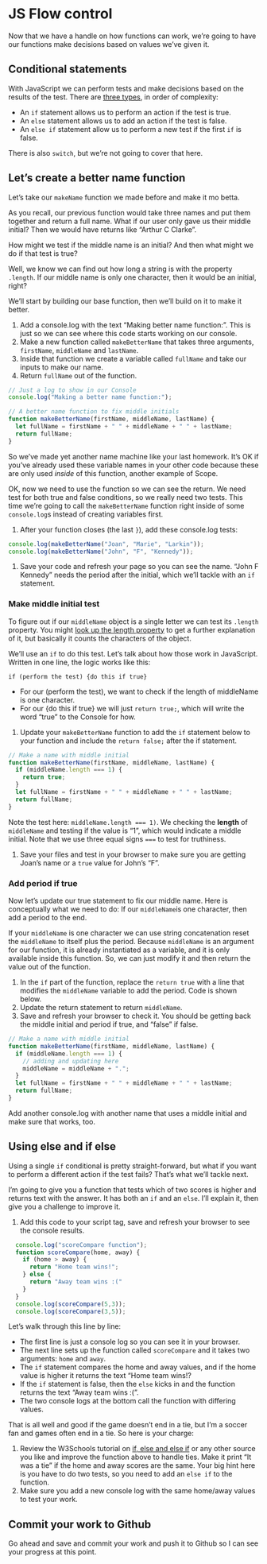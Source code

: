 # JS Flow control

Now that we have a handle on how functions can work, we're going to have our functions make decisions based on values we've given it.

## Conditional statements

With JavaScript we can perform tests and make decisions based on the results of the test. There are [three types](https://www.w3schools.com/js/js_if_else.asp), in order of complexity:

- An `if` statement allows us to perform an action if the test is true.
- An `else` statement allows us to add an action if the test is false.
- An `else if` statement allow us to perform a new test if the first `if` is false.

There is also `switch`, but we're not going to cover that here.

## Let's create a better name function

Let's take our `makeName` function we made before and make it mo betta.

As you recall, our previous function would take three names and put them together and return a full name. What if our user only gave us their middle initial? Then we would have returns like "Arthur C Clarke".

How might we test if the middle name is an initial? And then what might we do if that test is true?

Well, we know we can find out how long a string is with the property `.length`. If our middle name is only one character, then it would be an initial, right?

We'll start by building our base function, then we'll build on it to make it better.

1. Add a console.log with the text "Making better name function:". This is just so we can see where this code starts working on our console.
1. Make a new function called `makeBetterName` that takes three arguments, `firstName`, `middleName` and `lastName`.
1. Inside that function we create a variable called `fullName` and take our inputs to make our name.
1. Return `fullName` out of the function.

```js
// Just a log to show in our Console
console.log("Making a better name function:");

// A better name function to fix middle initials
function makeBetterName(firstName, middleName, lastName) {
  let fullName = firstName + " " + middleName + " " + lastName;
  return fullName;
}
```

So we've made yet another name machine like your last homework. It's OK if you've already used these variable names in your other code because these are only used _inside_ of this function, another example of Scope.

OK, now we need to use the function so we can see the return. We need test for both true and false conditions, so we really need two tests. This time we're going to call the `makeBetterName` function right inside of some `console.log`s instead of creating variables first.

1. After your function closes (the last `}`), add these console.log tests:

```js
console.log(makeBetterName("Joan", "Marie", "Larkin"));
console.log(makeBetterName("John", "F", "Kennedy"));
```

1. Save your code and refresh your page so you can see the name. "John F Kennedy" needs the period after the initial, which we'll tackle with an `if` statement.

### Make middle initial test

To figure out if our `middleName` object is a single letter we can test its `.length` property. You might [look up the length property](https://www.google.com/search?q=javascript+length+property&oq=javascript+length+prop) to get a further explanation of it, but basically it counts the characters of the object.

We'll use an `if` to do this test. Let's talk about how those work in JavaScript. Written in one line, the logic works like this:

`if (perform the test) {do this if true}`

- For our (perform the test), we want to check if the length of middleName is one character.
- For our {do this if true} we will just `return true;`, which will write the word "true" to the Console for how.

1. Update your `makeBetterName` function to add the `if` statement below to your  function and include the `return false;` after the if statement.

```js
// Make a name with middle initial
function makeBetterName(firstName, middleName, lastName) {
  if (middleName.length === 1) {
    return true;
  }
  let fullName = firstName + " " + middleName + " " + lastName;
  return fullName;
}
```

Note the test here: `middleName.length === 1)`. We checking the **length** of `middleName` and testing if the value is "1", which would indicate a middle initial. Note that we use three equal signs `===` to test for truthiness.

1. Save your files and test in your browser to make sure you are getting Joan's name or a `true` value for John's "F".

### Add period if true

Now let's update our true statement to fix our middle name. Here is conceptually what we need to do: If our `middleName`is one character, then add a period to the end.

If your `middleName` is one character we can use string concatenation reset the `middleName` to itself plus the period. Because `middleName` is an argument for our function, it is already instantiated as a variable, and it is only available inside this function. So, we can just modify it and then return the value out of the function.

1. In the `if` part of the function, replace the `return true` with a line that modifies the `middleName` variable to add the period. Code is shown below.
1. Update the return statement to return `middleName`.
1. Save and refresh your browser to check it. You should be getting back the middle initial and period if true, and "false" if false.

```js
// Make a name with middle initial
function makeBetterName(firstName, middleName, lastName) {
  if (middleName.length === 1) {
    // adding and updating here
    middleName = middleName + ".";
  }
  let fullName = firstName + " " + middleName + " " + lastName;
  return fullName;
}
```

Add another console.log with another name that uses a middle initial and make sure that works, too.

## Using else and if else

Using a single `if` conditional is pretty straight-forward, but what if you want to perform a different action if the test fails? That's what we'll tackle next.

I'm going to give you a function that tests which of two scores is higher and returns text with the answer. It has both an `if` and an `else`. I'll explain it, then give you a challenge to improve it.

1. Add this code to your script tag, save and refresh your browser to see the console results. 

```js
  console.log("scoreCompare function");
  function scoreCompare(home, away) {
    if (home > away) {
      return "Home team wins!";
    } else {
      return "Away team wins :("
    }
  }
  console.log(scoreCompare(5,3));
  console.log(scoreCompare(3,5));
```

Let's walk through this line by line:

- The first line is just a console log so you can see it in your browser.
- The next line sets up the function called `scoreCompare` and it takes two arguments: `home` and `away`.
- The `if` statement compares the home and away values, and if the home value is higher it returns the text "Home team wins!?
- If the `if` statement is false, then the `else` kicks in and the function returns the text "Away team wins :(".
- The two console logs at the bottom call the function with differing values.

That is all well and good if the game doesn't end in a tie, but I'm a soccer fan and games often end in a tie. So here is your charge:

1. Review the W3Schools tutorial on [if, else and else if](https://www.w3schools.com/js/js_if_else.asp) or any other source you like and improve the function above to handle ties. Make it print "It was a tie" if the home and away scores are the same. Your big hint here is you have to do two tests, so you need to add an `else if` to the function.
2. Make sure you add a new console log with the same home/away values to test your work.

## Commit your work to Github

Go ahead and save and commit your work and push it to Github so I can see your progress at this point.
